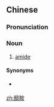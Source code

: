 ==Chinese==
{{zh-forms}}
{{wikipedia|lang=zh}}

===Pronunciation===
{{zh-pron
|m=xī胺
|c=hei1 on1,hei1 on3
|cat=n
}}

===Noun===
{{zh-noun}}

# {{lb|zh|Taiwan|organic chemistry}} [[amide]]

====Synonyms====
* {{qualifier|Mainland China|Hong Kong}} {{zh-l|酰胺}}

[[zh:醯胺]]